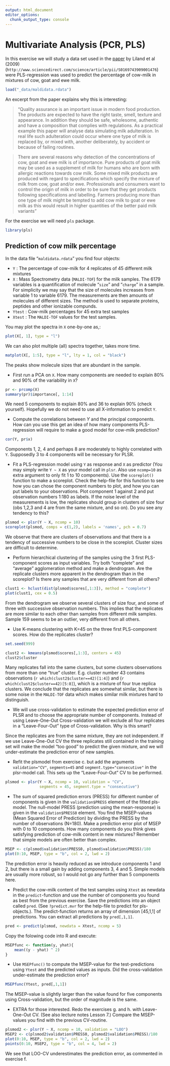 ```yaml
---
output: html_document
editor_options: 
  chunk_output_type: console
---
```

# Multivariate Analysis (PCR, PLS)

In this exercise we will study a data set used in the [paper](http://www.sciencedirect.com/science/article/pii/S0169743909001476) by Liland et al (2009) (`http://www.sciencedirect.com/science/article/pii/S0169743909001476`) were PLS-regression was used to predict the percentage of cow-milk in mixtures of cow, goat and ewe milk.

```r
load("_data/maldidata.rdata")
```

An excerpt from the paper explains why this is interesting:

> "Quality assurance is an important issue in modern food production. The products are expected to have the right taste, smell, texture and appearance. In addition they should be safe, wholesome, authentic and have a composition that complies with regulations. As a practical example this paper will analyse data simulating milk adulteration. In real life such adulteration could occur where one type of milk is replaced by, or mixed with, another deliberately, by accident or because of failing routines.

> There are several reasons why detection of the concentrations of cow, goat and ewe milk is of importance. Pure products of goat milk may be used as a supplement of milk for humans who are born with allergic reactions towards cow milk. Some mixed milk products are produced with regard to specifications which specify the mixture of milk from cow, goat and/or ewe. Professionals and consumers want to control the origin of milk in order to be sure that they get products following specifications and labelling. Farmers producing more than one type of milk might be tempted to add cow milk to goat or ewe milk as this would result in higher quantities of the better paid milk variants"

For the exercise we will need `pls` package.

```r
library(pls)
```


## Prediction of cow milk percentage

In the data file "`maldidata.rdata`" you find four objects:

* `Y` : The percentage of cow-milk for 4 replicates of 45 different milk mixtures
* `X` : Mass Spectrometry data (`MALDI-TOF`) for the milk samples. The 6179 variables is a quantification of molecule "`size`" and "`charge`" in a sample. For simplicity we may say that the size of molecules increases from variable 1 to variable 6179. The measurements are then amounts of molecules of different sizes. The method is used to separate proteins, peptides and other ionizable compunds.
* `Ytest` : Cow-milk percentages for 45 extra test samples
* `Xtest` : The `MALDI-TOF` values for the test samples.

You may plot the spectra in `X` one-by-one as,:

```r
plot(X[, 1], type = "l")
```

We can also plot multiple (all) spectra together, takes more time.

```r
matplot(X[, 1:5], type = "l", lty = 1, col = "black")
```


The peaks show molecule sizes that are abundant in the sample.

- First run a PCA on `X`. How many components are needed to explain 80% and 90% of the variability in `X`?

<div class="ans">

```r
pr <- prcomp(X)
summary(pr)$importance[, 1:14]
```

We need 5 components to explain 80% and 36 to explain 90% (check yourself). Hopefully we do not need to use all X-information to predict `Y`.

</div>

- Compute the correlations between $Y$ and the principal components. How can you use this get an idea of how many components PLS-regression will require to make a good model for cow-milk prediction?

<div class="ans">

```r
cor(Y, pr$x)
```

Components 1, 2, 4 and perhaps 8 are moderately to highly correlated with `Y`. Supposedly 3 to 4 components will be necessary for PLSR.

</div>

- Fit a PLS-regression model using `Y` as response and `X` as predictor (You may simply write `Y ~ X` as your model call in `plsr`. Also use `ncomp=10` as extra argument to only fit 1 to 10 components). Use the `scoreplot()` function to make a scoreplot. Check the help-file for this function to see how you can chose the component numbers to plot, and how you can put labels to your observations. Plot component 1 against 2 and put observation numbers 1:180 as labels. If the noise level of the measurements is low, the replicates should group in clusters of size four (obs 1,2,3 and 4 are from the same mixture, and so on). Do you see any tendency to this?

<div class="ans">

```r
plsmod <- plsr(Y ~ X, ncomp = 10)
scoreplot(plsmod, comps = c(1,2), labels = 'names', pch = 0.7)
```

We observe that there are clusters of observations and that there is a tendency of successive numbers to be close in the scoreplot. Cluster sizes are difficult to determine.

</div>

- Perform hierarchical clustering of the samples using the 3 first PLS-component scores as input variables. Try both "complete" and "average" agglomeration method and make a dendrogram. Are the replicate clusters more apparent in the dendrogram than in the scoreplot? Is there any samples that are very different from all others?

<div class="ans">

```r
clust1 <- hclust(dist(plsmod$scores[,1:3]), method = "complete")
plot(clust1, cex = 0.5)
```

From the dendrogram we observe several clusters of size four, and some of three with successive observation numbers. This implies that the replicates are more similar to each other than samples from different milk samples. Sample 159 seems to be an outlier, very different from all others.

</div>

- Use K-means clustering with K=45 on the three first PLS-component scores. How do the replicates cluster?

<div class="ans">

```r
set.seed(999)
```

```r
clust2 <- kmeans(plsmod$scores[,1:3], centers = 45)
clust2$cluster
```

Many replicates fall into the same clusters, but some clusters observations from more than one "true" cluster.
E.g. cluster number 43 contains observations (`r which(clust2$cluster==42)[1:4]`) and (`r which(clust2$cluster==42)[5:8]`), which is a mixture of four
true replica clusters. We conclude that the replicates are somewhat similar, but there is some noise in the `MALDI-TOF`
data which makes similar milk mixtures hard to distinguish.

</div>

- We will use cross-validation to estimate the expected prediction error of PLSR and to choose the appropriate number of components. Instead of using Leave-One-Out Cross-validation we will exclude all four replicates in a "Leave-Four-Out" type of Cross-validation. Why is this smart?

<div class="ans">

Since the replicates are from the same mixture, they are not independent. If we use Leave-One-Out CV the three replicates still contained in the training set will make the model "too good" to predict the given mixture, and we will under-estimate the prediction error of new samples.

</div>

- Refit the plsmodel from exercise c. but add the arguments `validation="CV"`, `segments=45` and `segment.type="consecutive"` in the plsr-model call. This sets up the "Leave-Four-Out" CV to be performed.

<div class="ans">

```r
plsmod <- plsr(Y ~ X, ncomp = 10, validation = "CV", 
               segments = 45, segment.type = "consecutive")
```

</div>

- The sum of squared prediction errors (PRESS) for different number of components is given in the `validation$PRESS` element of the fitted pls-model. The null-model PRESS (prediction using the mean-response) is given in the `validation$PRESS0` element. You find the MSEP-values (Mean Squared Error of Prediction) by dividing the PRESS by the number of observations (N=180).
Make a prediction error plot of MSEP with 0 to 10 components. How many components do you think gives satisfying prediction of cow-milk content in new mixtures? Remember that simple models are often better than complex.

<div class="ans">

```r
MSEP <- c(plsmod$validation$PRESS0, plsmod$validation$PRESS)/180
plot(0:10, MSEP, type = "b", col = 2, lwd = 2)
```

The prediction error is heavily reduced as we introduce components 1 and 2, but there is a small gain by adding components 3, 4 and 5.  Simple models are usually more robust, so I would not go any further than 5 components here.

</div>

- Predict the cow-milk content of the test samples using `Xtest` as newdata in the `predict`-function and use the number of components you found as best from the previous exercise. Save the predictions into an object called `pred`.
(See `?predict.mvr` for the help-file to predict for pls-objects.). The predict-function returns an array of dimension [45,1,1] of predictions. You can extract all predictions by `pred[,1,1]`.

<div class="ans">

```r
pred <- predict(plsmod, newdata = Xtest, ncomp = 5)
```

</div>

Copy the folowing code into R and execute:

```r
MSEPfunc <- function(y, yhat){
    mean((y - yhat) ^ 2)
}
```

- Use `MSEPfunc()` to compute the MSEP-value for the test-predictions using `Ytest` and the predicted values as inputs. Did the cross-validation under-estimate the prediction error?

<div class="ans">

```r
MSEPfunc(Ytest, pred[,1,1])
```

The MSEP-value is slightly larger than the value found for five components using Cross-validation,
but the order of magnitude is the same.

</div>

- EXTRA for those interested. Redo the exercises g. and h. with Leave-One-Out CV. (See also lecture notes Lesson 7.) Compare the MSEP-values you find with the previous CV-routine.

<div class="ans">

```r
plsmod2 <- plsr(Y ~ X, ncomp = 10, validation = "LOO")
MSEP2 <- c(plsmod2$validation$PRESS0, plsmod2$validation$PRESS)/180
plot(0:10, MSEP, type = "b", col = 2, lwd = 2)
points(0:10, MSEP2, type = "b", col = 4, lwd = 2)
```

We see that LOO-CV underestimates the prediction error, as commented in exercise f.

</div>
